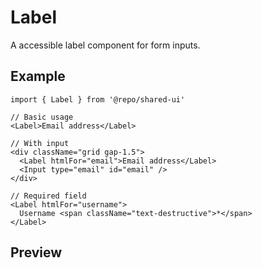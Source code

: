 
<Meta of={Stories} />

# Label

A accessible label component for form inputs.

## Example

```tsx
import { Label } from '@repo/shared-ui'

// Basic usage
<Label>Email address</Label>

// With input
<div className="grid gap-1.5">
  <Label htmlFor="email">Email address</Label>
  <Input type="email" id="email" />
</div>

// Required field
<Label htmlFor="username">
  Username <span className="text-destructive">*</span>
</Label>
```

## Preview

<Primary />
